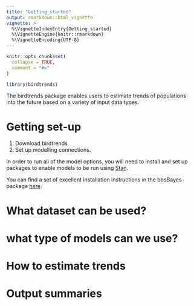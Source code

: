 ```yaml
---
title: "Getting_started"
output: rmarkdown::html_vignette
vignette: >
  %\VignetteIndexEntry{Getting_started}
  %\VignetteEngine{knitr::rmarkdown}
  %\VignetteEncoding{UTF-8}
---
```


```r
knitr::opts_chunk$set(
  collapse = TRUE,
  comment = "#>"
)
```

```r
library(birdtrends)
```

The birdtrends package enables users to estimate trends of populations into the future based on a variety of input data types. 

# Getting set-up 

1) Download birdtrends
2) Set up modelling connections. 


In order to run all of the model options, you will need to install and set up packages to enable models to be run using [Stan](https://mc-stan.org/). 

You can find a set of excellent installation instructions in the bbsBayes package [here](https://bbsbayes.github.io/bbsBayes2/articles/bbsBayes2.html).


# What dataset can be used? 



# what type of models can we use? 


# How to estimate trends 


# Output summaries 


